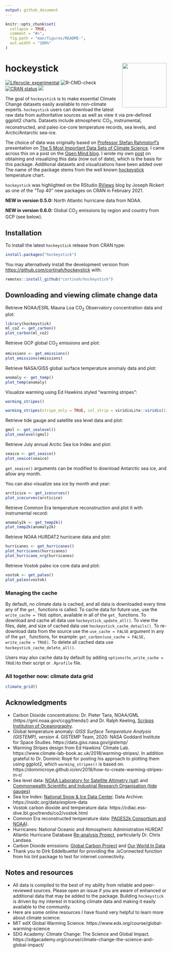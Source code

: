 ---
output: github_document
---

<!-- README.md is generated from README.Rmd. Please edit that file -->

```{r, include = FALSE}
knitr::opts_chunk$set(
  collapse = TRUE,
  comment = "#>",
  fig.path = "man/figures/README-",
  out.width = "100%"
)
```

# hockeystick <img src='man/figures/logo.png' align="right" height="139" />

<!-- badges: start -->
[![Lifecycle: experimental](https://img.shields.io/badge/lifecycle-experimental-orange.svg)](https://lifecycle.r-lib.org/articles/stages.html)
![R-CMD-check](https://github.com/cortinah/hockeystick/workflows/R-CMD-check/badge.svg)
[![CRAN status](https://www.r-pkg.org/badges/version/hockeystick)](https://CRAN.R-project.org/package=hockeystick)
[![](https://cranlogs.r-pkg.org/badges/hockeystick)](https://cran.r-project.org/package=hockeystick)
<!-- badges: end -->

The goal of `hockeystick` is to make essential Climate Change datasets easily available to non-climate experts. `hockeystick` users can download the latest raw data from authoritative sources as well as view it via pre-defined ggplot2 charts. Datasets include atmospheric CO<sub>2</sub>, instrumental, reconstructed, and paleo ice-core temperature records, sea levels, and Arctic/Antarctic sea-ice.

The choice of data was originally based on [Professor Stefan Rahmstorf's ](http://www.pik-potsdam.de/~stefan/) presentation on [The 5 Most Important Data Sets of Climate Science](http://www.pik-potsdam.de/~stefan/5datasets_rahmstorf.pdf). I came across this on a post on the [Open Mind blog](https://tamino.wordpress.com/2018/11/01/the-5-most-important-data-sets-of-climate-science/). I wrote my own [post](https://rethinking.rbind.io/2018/11/16/the-top-five-climate-charts-using-ggplot2/) on obtaining and visualizing this data (now out of date), which is the basis for this package. Additional datasets and visualizations have been added over  The name of the package stems from the well known [hockeystick](https://en.wikipedia.org/wiki/Hockey_stick_graph) temperature chart. 

`hockeystick` was highlighted on the RStudio [RViews](https://rviews.rstudio.com/2021/03/19/february-2021-top-40-new-cran-packages/) blog by Joseph Rickert as one of the "Top 40" new packages on CRAN in February 2021.

**NEW in version 0.5.0:** North Atlantic hurricane data from NOAA.

**NEW in version 0.6.0:** Global CO~2~ emissions by region and country from GCP (see below).

## Installation
To install the latest `hockeystick` release from CRAN type:

``` r
install.packages("hockeystick")
```


You may alternatively install the development version from [https://github.com/cortinah/hockeystick](https://github.com/cortinah/hockeystick) with:
  
``` r
remotes::install_github("cortinah/hockeystick")
```

## Downloading and viewing climate change data

Retrieve NOAA/ESRL Mauna Loa CO<sub>2</sub> Observatory concentration data and plot:

```{r carbon, fig.retina=2, message=FALSE, out.width='60%'}
library(hockeystick)
ml_co2 <- get_carbon()
plot_carbon(ml_co2)
```

Retrieve GCP global CO~2~ emissions and plot:

```{r emissions, out.width='60%', fig.retina=2, message=FALSE}
emissions <- get_emissions()
plot_emissions(emissions)
```

Retrieve NASA/GISS global surface temperature anomaly data and plot:

```{r temp, out.width='60%', fig.retina=2}
anomaly <- get_temp()
plot_temp(anomaly)
```

Visualize warming using Ed Hawkins styled "warming stripes":
```{r stripes, out.width='60%', fig.retina=2}
warming_stripes()
```
```{r stripes2, out.width='53%', fig.retina=2}
warming_stripes(stripe_only = TRUE, col_strip = viridisLite::viridis(11))
```

Retrieve tide gauge and satellite sea level data and plot:

```{r sl, out.width='60%', fig.retina=2}
gmsl <- get_sealevel()
plot_sealevel(gmsl)
```

Retrieve July annual Arctic Sea Ice Index and plot:

```{r si, fig.retina=2, message=FALSE, out.width='60%', warning=FALSE}
seaice <- get_seaice()
plot_seaice(seaice)
```

`get_seaice()` arguments can be modified to download Antarctic sea ice, and allow any month.

You can also visualize sea ice by month and year:

```{r icecurves, fig.retina=2, message=FALSE, out.width='60%'}
arcticice <- get_icecurves()
plot_icecurves(arcticice)
```

Retrieve Common Era temperature reconstruction and plot it with instrumental record:

```{r 2ktemp, out.width='60%', fig.retina=2}
anomaly2k <- get_temp2k()
plot_temp2k(anomaly2k)
```

Retrieve NOAA HURDAT2 hurricane data and plot:

```{r hurricanes, out.width='60%', fig.retina=2, message=FALSE}
hurricanes <- get_hurricanes()
plot_hurricanes(hurricanes)
plot_hurricane_nrg(hurricanes)
```

Retrieve Vostok paleo ice core data and plot:

```{r paleo, out.width='60%', fig.retina=2, message=FALSE}
vostok <- get_paleo()
plot_paleo(vostok)
```

### Managing the cache
By default, no climate data is cached, and all data is downloaded every time any of the `get_` functions is called. To cache data for future use, use the `write_cache = TRUE` option, available in all of the `get_` functions. To download and cache all data use `hockeystick_update_all()`. To view the files, date, and size of cached data use `hockeystick_cache_details()`.  To re-download data from the source use the `use_cache = FALSE` argument in any of the `get_` functions, for example: `get_carbon(use_cache = FALSE, write_cache = TRUE)`.  To delete all cached data use `hockeystick_cache_delete_all()`.

Users may also cache data by default by adding `options(hs_write_cache = TRUE)`to their script or `.Rprofile` file.

### All together now: climate data grid
```{r grid, out.width='80%', fig.retina=2, warning=FALSE}
climate_grid()
```

## Acknowledgments
- Carbon Dioxide concentrations: Dr. Pieter Tans, NOAA/GML (https://gml.noaa.gov/ccgg/trends/) and Dr. Ralph Keeling, [Scripps Institution of Oceanography](https://scrippsco2.ucsd.edu/).
- Global temperature anomaly: *GISS Surface Temperature Analysis (GISTEMP), version 4.* GISTEMP Team, 2020: NASA Goddard Institute for Space Studies. https://data.giss.nasa.gov/gistemp/
- Warming Stripes design from Ed Hawkins' Climate Lab. https://www.climate-lab-book.ac.uk/2018/warming-stripes/. In addition grateful to Dr. Dominic Royé for posting his approach to plotting them using ggplot2, which `warming_stripes()` is based on. https://dominicroye.github.io/en/2018/how-to-create-warming-stripes-in-r/
- Sea level data: [NOAA Laboratory for Satellite Altimetry (sat)](https://www.star.nesdis.noaa.gov/socd/lsa/SeaLevelRise/) and [Commonwealth Scientific and Industrial Research Organisation (tide gauges)](https://research.csiro.au/slrwavescoast/sea-level/measurements-and-data/sea-level-data/)
- Sea Ice Index: [National Snow & Ice Data Center](https://nsidc.org/).
Data Archive: https://nsidc.org/data/explore-data
- Vostok carbon dioxide and temperature data: https://cdiac.ess-dive.lbl.gov/trends/co2/vostok.html
- Common Era reconstructed temperature data: [PAGES2k Consortium and NOAA](https://www.ncei.noaa.gov/access/paleo-search/study/26872)). 
- Hurricanes: National Oceanic and Atmospheric Administration HURDAT Atlantic Hurricane Database [Re-analysis Project](https://www.aoml.noaa.gov/hrd/hurdat/Data_Storm.html), particularly Dr. Chris Landsea.
- Carbon Dioxide emissions: [Global Carbon Project](https://www.globalcarbonproject.org/carbonbudget/) and [Our World In Data](https://github.com/owid/co2-data)
- Thank you to Dirk Eddelbuettel for providing the .isConnected function from his tint package to test for internet connectivity.

## Notes and resources
- All data is compiled to the best of my ability from reliable and peer-reviewed sources. Please open an issue if you are aware of enhanced or additional data that may be added to the package. Building `hockeystick` is driven by my interest in tracking climate data and making it easily available to the community.
- Here are some online resources I have found very helpful to learn more about climate science:
- MIT edX Global Warming Science. https://www.edx.org/course/global-warming-science
- SDG Academy: Climate Change: The Science and Global Impact. https://sdgacademy.org/course/climate-change-the-science-and-global-impact/

